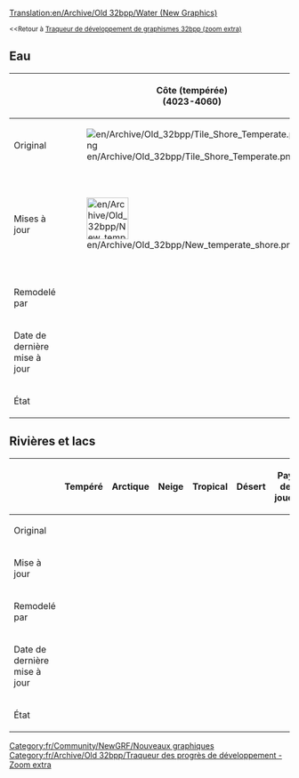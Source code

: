 [[Translation:en/Archive/Old 32bpp/Water (New Graphics)]]


{{fr/Archive/Old 32bpp/Table des matières gauche}}
<small><<Retour à [[fr/Archive/Old 32bpp/Traqueur de développement de graphismes 32bpp (zoom extra)|Traqueur de développement de graphismes 32bpp (zoom extra)]]</small>

== Eau ==   
{| border="2" style="background:#e7ebff;"
!
!width=128px|Côte (tempérée)<br /> (4023-4060)
!width=128px|Côte (arctique)
!width=128px|Côte (tropicale)
!Eau
|-
!Original
|[[File:en/Archive/Old 32bpp/Tile Shore Temperate.png]]
|[[File:en/Archive/Old 32bpp/Tile Shore Arctic.png]]
|[[File:en/Archive/Old 32bpp/Tile Shore Tropical.png]]
|[[File:en/Archive/Old 32bpp/Water Tile.png]]
|-
!Mises à jour
|[[File:en/Archive/Old 32bpp/New temperate shore.png|75px]]
|[[File:en/Archive/Old 32bpp/Tile Arctic Shore.png|75px]]
|
|[[File:en/Archive/Old 32bpp/4061 z0.png|128px]]
|-
!Remodelé par
|{{en/Manual/User|Ben_Robbins}}
|{{en/Manual/User|Alltaken}}
|{{en/Manual/User|}}
|{{en/Manual/User|Ben_Robbins}}
|-
!Date de dernière mise à jour
|
|09/07/2005
|
|25/01/2010
|-
!État
| {{fr/Archive/Old 32bpp/Statut du sprite du traqueur|z0 = fait |z1 = souhaité |z2 = souhaité }}
| {{fr/Archive/Old 32bpp/Statut du sprite du traqueur|z0 = fait |z1 = souhaité |z2 = souhaité }}
| {{fr/Archive/Old 32bpp/Statut du sprite du traqueur|z0 = fait |z1 = non réclamé |z2 = non réclamé }}
| {{fr/Archive/Old 32bpp/Statut du sprite du traqueur|z0 = fait |z1 = fait      |z2 = fait }}
|}


== Rivières et lacs ==
{| border="2" style="background:#e7ebff;"
!
!width=128px|Tempéré
!width=128px|Arctique
!width=128px|Neige
!width=128px|Tropical
!width=128px|Désert
!width=128px|Pays des jouets
|-
!Original
|
|
|
|
|
|
|-
!Mise à jour
|
|
|
|
|
|
|-
!Remodelé par
|{{en/Manual/User|}}
|{{en/Manual/User|}}
|{{en/Manual/User|}}
|{{en/Manual/User|}}
|{{en/Manual/User|}}
|{{en/Manual/User|}}
|-
!Date de dernière mise à jour
|
|
|
|
|
|
|-
!État
| {{fr/Archive/Old 32bpp/Statut du sprite du traqueur|z0 = non réclamé |z1 = non réclamé |z2 = non réclamé }}
| {{fr/Archive/Old 32bpp/Statut du sprite du traqueur|z0 = non réclamé |z1 = non réclamé |z2 = non réclamé }}
| {{fr/Archive/Old 32bpp/Statut du sprite du traqueur|z0 = non réclamé |z1 = non réclamé |z2 = non réclamé }}
| {{fr/Archive/Old 32bpp/Statut du sprite du traqueur|z0 = non réclamé |z1 = non réclamé |z2 = non réclamé }}
| {{fr/Archive/Old 32bpp/Statut du sprite du traqueur|z0 = non réclamé |z1 = non réclamé |z2 = non réclamé }}
| {{fr/Archive/Old 32bpp/Statut du sprite du traqueur|z0 = non réclamé |z1 = non réclamé |z2 = non réclamé }}
|}

{{fr/Community/NewGRF/Navbox Développement graphique}}

[[Category:fr/Community/NewGRF/Nouveaux graphiques]][[Category:fr/Archive/Old 32bpp/Traqueur des progrès de développement - Zoom extra]]